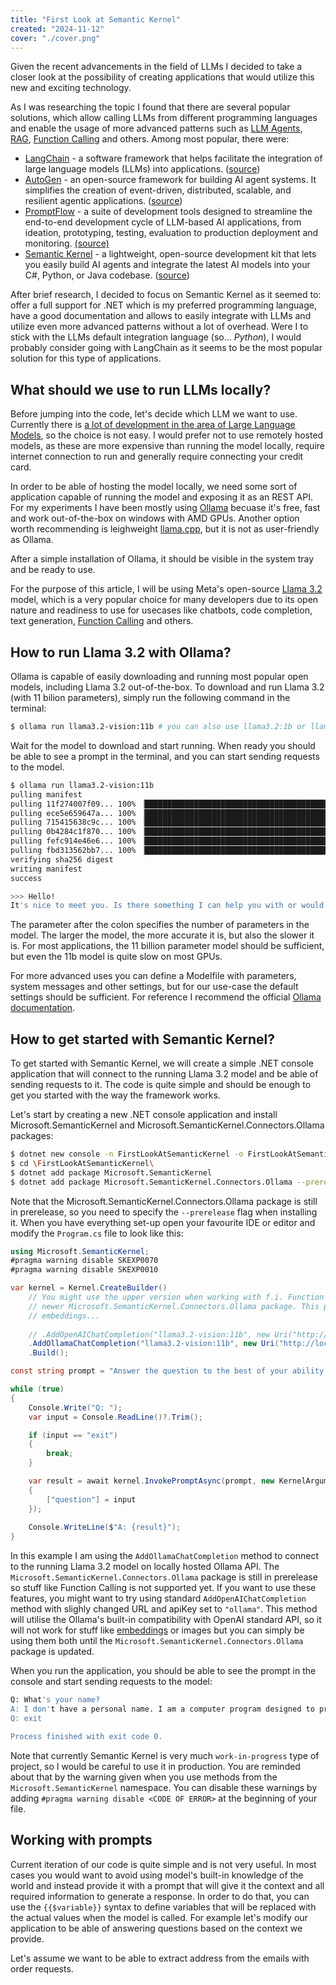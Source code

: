 ```yaml
---
title: "First Look at Semantic Kernel"
created: "2024-11-12"
cover: "./cover.png"
---
```


Given the recent advancements in the field of LLMs I decided to take a closer look at the possibility of creating applications that would utilize this new and exciting technology.

As I was researching the topic I found that there are several popular solutions, which allow calling LLMs from different programming languages and enable the usage of more advanced patterns such as [LLM Agents](https://www.promptingguide.ai/research/llm-agents), [RAG](https://www.promptingguide.ai/research/rag), [Function Calling](https://www.promptingguide.ai/applications/function_calling.en#getting-started-with-function-calling) and others. Among most popular, there were:
- [LangChain](https://www.langchain.com/) - a software framework that helps facilitate the integration of large language models (LLMs) into applications. ([source](https://en.wikipedia.org/wiki/LangChain))
- [AutoGen](https://microsoft.github.io/autogen/0.2/n) - an open-source framework for building AI agent systems. It simplifies the creation of event-driven, distributed, scalable, and resilient agentic applications. ([source](https://github.com/microsoft/autogen))
- [PromptFlow](https://github.com/microsoft/promptflow) - a suite of development tools designed to streamline the end-to-end development cycle of LLM-based AI applications, from ideation, prototyping, testing, evaluation to production deployment and monitoring. [(source)](https://github.com/microsoft/promptflow)
- [Semantic Kernel](https://learn.microsoft.com/en-us/semantic-kernel/overview/) - a lightweight, open-source development kit that lets you easily build AI agents and integrate the latest AI models into your C#, Python, or Java codebase. ([source](https://learn.microsoft.com/en-us/semantic-kernel/overview/))

After brief research, I decided to focus on Semantic Kernel as it seemed to: offer a full support for .NET which is my preferred programming language, have a good documentation and allows to easily integrate with LLMs and utilize even more advanced patterns without a lot of overhead. Were I to stick with the LLMs default integration language (so... _Python_), I would probably consider going with LangChain as it seems to be the most popular solution for this type of applications.

## What should we use to run LLMs locally?

Before jumping into the code, let's decide which LLM we want to use. Currently there is [a lot of development in the area of Large Language Models](https://www.vellum.ai/llm-leaderboard), so the choice is not easy. I would prefer not to use remotely hosted models, as these are more expensive than running the model locally, require internet connection to run and generally require connecting your credit card.

In order to be able of hosting the model locally, we need some sort of application capable of running the model and exposing it as an REST API. For my experiments I have been mostly using [Ollama](https://ollama.com/) becuase it's free, fast and work out-of-the-box on windows with AMD GPUs. Another option worth recommending is leighweight [llama.cpp](https://github.com/ggerganov/llama.cpp), but it is not as user-friendly as Ollama.

<ImageFigure src={OllamaImage} text="Ollama is capable of running large language models on all popular platforms (macOS, Linux and Windows) on most GPUs" source="https://ollama.com/" />

After a simple installation of Ollama, it should be visible in the system tray and be ready to use.

<ImageFigure src={OllamaSystemTrayImage} text="After a simple installation of Ollama, it should be visible in the system tray" />

For the purpose of this article, I will be using Meta's open-source [Llama 3.2](https://www.llama.com/) model, which is a very popular choice for many developers due to its open nature and readiness to use for usecases like chatbots, code completion, text generation, [Function Calling](https://www.promptingguide.ai/applications/function_calling.en#getting-started-with-function-calling) and others.

## How to run Llama 3.2 with Ollama?

Ollama is capable of easily downloading and running most popular open models, including Llama 3.2 out-of-the-box. To download and run Llama 3.2 (with 11 bilion parameters), simply run the following command in the terminal:

```bash
$ ollama run llama3.2-vision:11b # you can also use llama3.2:1b or llama3.2:3b for a smaller model
```

Wait for the model to download and start running. When ready you should be able to see a prompt in the terminal, and you can start sending requests to the model.

```bash
$ ollama run llama3.2-vision:11b
pulling manifest
pulling 11f274007f09... 100% ▕████████████████████████████████████████████████████████▏ 6.0 GB
pulling ece5e659647a... 100% ▕████████████████████████████████████████████████████████▏ 1.9 GB
pulling 715415638c9c... 100% ▕████████████████████████████████████████████████████████▏  269 B
pulling 0b4284c1f870... 100% ▕████████████████████████████████████████████████████████▏ 7.7 KB
pulling fefc914e46e6... 100% ▕████████████████████████████████████████████████████████▏   32 B
pulling fbd313562bb7... 100% ▕████████████████████████████████████████████████████████▏  572 B
verifying sha256 digest
writing manifest
success

>>> Hello!
It's nice to meet you. Is there something I can help you with or would you like to chat?
```

The parameter after the colon specifies the number of parameters in the model. The larger the model, the more accurate it is, but also the slower it is. For most applications, the 11 billion parameter model should be sufficient, but even the 11b model is quite slow on most GPUs.

For more advanced uses you can define a Modelfile with parameters, system messages and other settings, but for our use-case the default settings should be sufficient. For reference I recommend the official [Ollama documentation](https://github.com/ollama/ollama/blob/main/README.md).

## How to get started with Semantic Kernel?

To get started with Semantic Kernel, we will create a simple .NET console application that will connect to the running Llama 3.2 model and be able of sending requests to it. The code is quite simple and should be enough to get you started with the way the framework works.

Let's start by creating a new .NET console application and install Microsoft.SemanticKernel and Microsoft.SemanticKernel.Connectors.Ollama packages:

```bash
$ dotnet new console -n FirstLookAtSemanticKernel -o FirstLookAtSemanticKernel
$ cd \FirstLookAtSemanticKernel\
$ dotnet add package Microsoft.SemanticKernel
$ dotnet add package Microsoft.SemanticKernel.Connectors.Ollama --prerelease
```

Note that the Microsoft.SemanticKernel.Connectors.Ollama package is still in prerelease, so you need to specify the `--prerelease` flag when installing it. When you have everything set-up open your favourite IDE or editor and modify the `Program.cs` file to look like this:

```csharp
using Microsoft.SemanticKernel;
#pragma warning disable SKEXP0070
#pragma warning disable SKEXP0010

var kernel = Kernel.CreateBuilder()
    // You might use the upper version when working with f.i. Function Calling, which is currently not supported in much 
    // newer Microsoft.SemanticKernel.Connectors.Ollama package. This package is useful however, when using f.i.
    // embeddings...
    
    // .AddOpenAIChatCompletion("llama3.2-vision:11b", new Uri("http://localhost:11434/v1"), "ollama")
    .AddOllamaChatCompletion("llama3.2-vision:11b", new Uri("http://localhost:11434"))
    .Build();

const string prompt = "Answer the question to the best of your ability: {{$question}}";

while (true)
{
    Console.Write("Q: ");
    var input = Console.ReadLine()?.Trim();

    if (input == "exit")
    {
        break;
    }

    var result = await kernel.InvokePromptAsync(prompt, new KernelArguments
    {
        ["question"] = input
    });
    
    Console.WriteLine($"A: {result}");
}
```

In this example I am using the `AddOllamaChatCompletion` method to connect to the running Llama 3.2 model on locally hosted Ollama API. The `Microsoft.SemanticKernel.Connectors.Ollama` package is still in prerelease so stuff like Function Calling is not supported yet. If you want to use these features, you might want to try using standard `AddOpenAIChatCompletion` method with slighly changed URL and apiKey set to `"ollama"`. This method will utilise the Ollama's built-in compatibility with OpenAI standard API, so it will not work for stuff like [embeddings](https://www.cloudflare.com/learning/ai/what-are-embeddings/) or images but you can simply be using them both until the `Microsoft.SemanticKernel.Connectors.Ollama` package is updated.

When you run the application, you should be able to see the prompt in the console and start sending requests to the model:

```bash
Q: What's your name?
A: I don't have a personal name. I am a computer program designed to provide information and assist with tasks, so I'm often referred to as a "chatbot" or an "assistant". I'm here to help answer your questions and provide assistance, though! Is there something specific you'd like to know or talk about?     
Q: exit

Process finished with exit code 0.
```

Note that currently Semantic Kernel is very much `work-in-progress` type of project, so I would be careful to use it in production. You are reminded about that by the warning given when you use methods from the `Microsoft.SemanticKernel` namespace. You can disable these warnings by adding `#pragma warning disable <CODE OF ERROR>` at the beginning of your file.

## Working with prompts

Current iteration of our code is quite simple and is not very useful. In most cases you would want to avoid using model's built-in knowledge of the world and instead provide it with a prompt that will give it the context and all required information to generate a response. In order to do that, you can use the `{{$variable}}` syntax to define variables that will be replaced with the actual values when the model is called. For example let's modify our application to be able of answering questions based on the context we provide.

Let's assume we want to be able to extract address from the emails with order requests. 